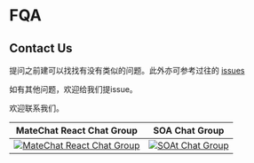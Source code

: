 # FQA

## Contact Us

提问之前建可以找找有没有类似的问题。此外亦可参考过往的 [issues](https://github.com/DevCloudFE/matechat-react/issues)

如有其他问题，欢迎给我们提issue。

欢迎联系我们。

|                                              MateChat React Chat Group                                               |                                         SOA Chat Group                                          |
| :------------------------------------------------------------------------------------------------------------------: | :---------------------------------------------------------------------------------------------: |
| [<img alt="MateChat React Chat Group" src="../../../public/matechat-react-qq-group.png" />](https://qm.qq.com/q/aMLehEXzBm) | [<img alt="SOAt Chat Group" src="../../../public/soa-qq-group.png" />](https://qm.qq.com/q/lOocKriX74) |


